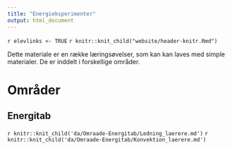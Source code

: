 ```yaml
---
title: "Energieksperimenter"
output: html_document
---
```


`r elevlinks <- TRUE`
`r knitr::knit_child("website/header-knitr.Rmd")`

Dette materiale er en række læringsøvelser, som kan kan laves med simple materialer. De er inddelt i forskellige områder. 

# Områder {.tabset .tabset-fade}

## Energitab {.tabset .tabset-fade}

`r knitr::knit_child('da/Omraade-Energitab/Ledning_laerere.md')`
`r knitr::knit_child('da/Omraade-Energitab/Konvektion_laerere.md')`
